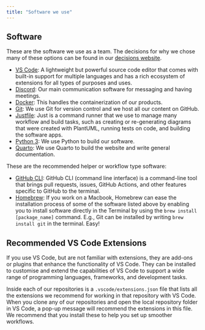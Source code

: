 ```yaml
---
title: "Software we use"
---
```


## Software

These are the software we use as a team. The decisions for why we chose many of these options can be found in our [decisions website](https://decisions.seedcase-project.org).

- [VS Code](https://code.visualstudio.com/download): A lightweight but powerful source code editor that comes with built-in support for multiple languages and has a rich ecosystem of extensions for all types of purposes and uses.
- [Discord](https://discord.com/download): Our main communication software for messaging and having meetings.
- [Docker](https://docs.docker.com/get-docker/): This handles the containerization of our products.
- [Git](https://git-scm.com/downloads): We use Git for version control and we host all our content on GitHub.
- [Justfile](https://just.systems/man/en/chapter_4.html): Just is a command runner that we use to manage many workflow and build tasks, such as creating or re-generating diagrams that were created with PlantUML, running tests on code, and building the software apps.
- [Python 3](https://www.python.org/downloads/): We use Python to build our software.
- [Quarto](https://quarto.org/docs/get-started/): We use Quarto to build the website and write general documentation.

These are the recommended helper or workflow type software:

- [GitHub CLI](https://cli.github.com/manual/): GitHub CLI (command line interface) is a command-line tool that brings pull requests, issues, GitHub Actions, and other features specific to GitHub to the terminal.
- [Homebrew](https://docs.brew.sh/Installation): If you work on a Macbook, Homebrew can ease the installation process of some of the software listed above by enabling you to install software directly in the Terminal by using the `brew install [package_name]` command. E.g., Git can be installed by writing `brew install git` in the terminal. Easy!

## Recommended VS Code Extensions

If you use VS Code, but are not familiar with extensions, they are add-ons or plugins
that enhance the functionality of VS Code. They can be installed to customise and extend the
capabilities of VS Code to support a wide range of programming languages, frameworks, and
development tasks.

Inside each of our repositories is a `.vscode/extensions.json` file that lists all the extensions we recommend for working
in that repository with VS Code. When you clone any of our repositories and open the local repository
folder in VS Code, a pop-up message will recommend the extensions in this file.
We recommend that you install these to help you set up smoother workflows.
